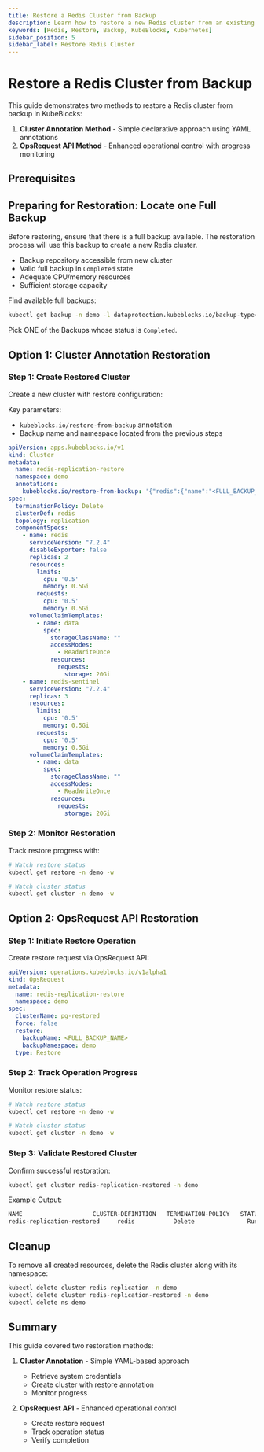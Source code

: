 ```yaml
---
title: Restore a Redis Cluster from Backup
description: Learn how to restore a new Redis cluster from an existing backup in KubeBlocks using the Cluster Annotation or OpsRequest API.
keywords: [Redis, Restore, Backup, KubeBlocks, Kubernetes]
sidebar_position: 5
sidebar_label: Restore Redis Cluster
---
```



# Restore a Redis Cluster from Backup

This guide demonstrates two methods to restore a Redis cluster from backup in KubeBlocks:

1. **Cluster Annotation Method** - Simple declarative approach using YAML annotations
2. **OpsRequest API Method** - Enhanced operational control with progress monitoring

## Prerequisites


<Prerequisites />

## Preparing for Restoration: Locate one Full Backup
Before restoring, ensure that there is a full backup available. The restoration process will use this backup to create a new Redis cluster.

- Backup repository accessible from new cluster
- Valid full backup in `Completed` state
- Adequate CPU/memory resources
- Sufficient storage capacity

Find available full backups:

```bash
kubectl get backup -n demo -l dataprotection.kubeblocks.io/backup-type=Full,app.kubernetes.io/instance=redis-replication # get the list of full backups
```

Pick ONE of the Backups whose status is `Completed`.

## Option 1: Cluster Annotation Restoration

### Step 1: Create Restored Cluster
Create a new cluster with restore configuration:

Key parameters:
- `kubeblocks.io/restore-from-backup` annotation
- Backup name and namespace located from the previous steps


```yaml
apiVersion: apps.kubeblocks.io/v1
kind: Cluster
metadata:
  name: redis-replication-restore
  namespace: demo
  annotations:
    kubeblocks.io/restore-from-backup: '{"redis":{"name":"<FULL_BACKUP_NAME>","namespace":"demo","volumeRestorePolicy":"Parallel"}}'
spec:
  terminationPolicy: Delete
  clusterDef: redis
  topology: replication
  componentSpecs:
    - name: redis
      serviceVersion: "7.2.4"
      disableExporter: false
      replicas: 2
      resources:
        limits:
          cpu: '0.5'
          memory: 0.5Gi
        requests:
          cpu: '0.5'
          memory: 0.5Gi
      volumeClaimTemplates:
        - name: data
          spec:
            storageClassName: ""
            accessModes:
              - ReadWriteOnce
            resources:
              requests:
                storage: 20Gi
    - name: redis-sentinel
      serviceVersion: "7.2.4"
      replicas: 3
      resources:
        limits:
          cpu: '0.5'
          memory: 0.5Gi
        requests:
          cpu: '0.5'
          memory: 0.5Gi
      volumeClaimTemplates:
        - name: data
          spec:
            storageClassName: ""
            accessModes:
              - ReadWriteOnce
            resources:
              requests:
                storage: 20Gi
```

### Step 2: Monitor Restoration
Track restore progress with:

```bash
# Watch restore status
kubectl get restore -n demo -w

# Watch cluster status
kubectl get cluster -n demo -w
```

## Option 2: OpsRequest API Restoration

### Step 1: Initiate Restore Operation
Create restore request via OpsRequest API:

```yaml
apiVersion: operations.kubeblocks.io/v1alpha1
kind: OpsRequest
metadata:
  name: redis-replication-restore
  namespace: demo
spec:
  clusterName: pg-restored
  force: false
  restore:
    backupName: <FULL_BACKUP_NAME>
    backupNamespace: demo
  type: Restore
```

### Step 2: Track Operation Progress
Monitor restore status:

```bash
# Watch restore status
kubectl get restore -n demo -w

# Watch cluster status
kubectl get cluster -n demo -w
```

### Step 3: Validate Restored Cluster
Confirm successful restoration:
```bash
kubectl get cluster redis-replication-restored -n demo
```
Example Output:
```bash
NAME                    CLUSTER-DEFINITION   TERMINATION-POLICY   STATUS    AGE
redis-replication-restored     redis           Delete               Running   3m2s
```


## Cleanup
To remove all created resources, delete the Redis cluster along with its namespace:

```bash
kubectl delete cluster redis-replication -n demo
kubectl delete cluster redis-replication-restored -n demo
kubectl delete ns demo
```

## Summary

This guide covered two restoration methods:

1. **Cluster Annotation** - Simple YAML-based approach
   - Retrieve system credentials
   - Create cluster with restore annotation
   - Monitor progress

2. **OpsRequest API** - Enhanced operational control
   - Create restore request
   - Track operation status
   - Verify completion
